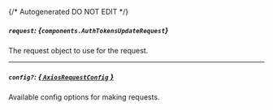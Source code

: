 {/* Autogenerated DO NOT EDIT  */}

##### `request`: *{`components.AuthTokensUpdateRequest`}*
The request object to use for the request.
<Collapsible openLabel={Labels.showProperties} closeLabel={Labels.hideProperties}>
    <AuthTokensUpdateRequest/>
</Collapsible>

---
##### `config?`: [*{ `AxiosRequestConfig` }*](https://axios-http.com/docs/req_config)
Available config options for making requests.


